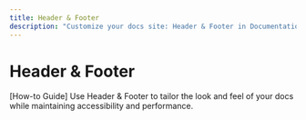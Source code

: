 ```yaml
---
title: Header & Footer
description: "Customize your docs site: Header & Footer in Documentation.AI."
---
```


# Header & Footer

[How-to Guide] Use Header & Footer to tailor the look and feel of your docs while maintaining accessibility and performance.
